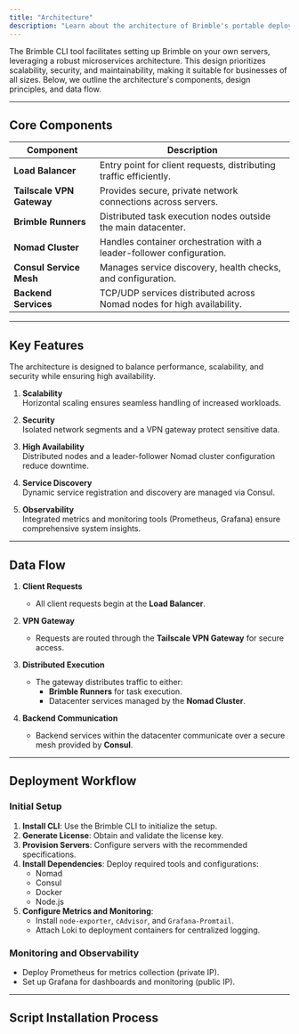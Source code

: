 ```yaml
---
title: "Architecture"
description: "Learn about the architecture of Brimble's portable deployment system."
---
```


The Brimble CLI tool facilitates setting up Brimble on your own servers, leveraging a robust microservices architecture. This design prioritizes scalability, security, and maintainability, making it suitable for businesses of all sizes. Below, we outline the architecture's components, design principles, and data flow.

---

## Core Components

| **Component**            | **Description**                                                                 |
| ------------------------- | ------------------------------------------------------------------------------- |
| **Load Balancer**         | Entry point for client requests, distributing traffic efficiently.              |
| **Tailscale VPN Gateway** | Provides secure, private network connections across servers.                    |
| **Brimble Runners**       | Distributed task execution nodes outside the main datacenter.                   |
| **Nomad Cluster**         | Handles container orchestration with a leader-follower configuration.           |
| **Consul Service Mesh**   | Manages service discovery, health checks, and configuration.                    |
| **Backend Services**      | TCP/UDP services distributed across Nomad nodes for high availability.          |

---

## Key Features

<Callout>
The architecture is designed to balance performance, scalability, and security while ensuring high availability.
</Callout>

1. **Scalability**  
   Horizontal scaling ensures seamless handling of increased workloads.
   
2. **Security**  
   Isolated network segments and a VPN gateway protect sensitive data.
   
3. **High Availability**  
   Distributed nodes and a leader-follower Nomad cluster configuration reduce downtime.

4. **Service Discovery**  
   Dynamic service registration and discovery are managed via Consul.

5. **Observability**  
   Integrated metrics and monitoring tools (Prometheus, Grafana) ensure comprehensive system insights.

---

## Data Flow

1. **Client Requests**
   - All client requests begin at the **Load Balancer**.

2. **VPN Gateway**
   - Requests are routed through the **Tailscale VPN Gateway** for secure access.

3. **Distributed Execution**
   - The gateway distributes traffic to either:
     - **Brimble Runners** for task execution.
     - Datacenter services managed by the **Nomad Cluster**.

4. **Backend Communication**
   - Backend services within the datacenter communicate over a secure mesh provided by **Consul**.

---

## Deployment Workflow

### Initial Setup

1. **Install CLI**: Use the Brimble CLI to initialize the setup.
2. **Generate License**: Obtain and validate the license key.
3. **Provision Servers**: Configure servers with the recommended specifications.
4. **Install Dependencies**: Deploy required tools and configurations:
   - Nomad
   - Consul
   - Docker
   - Node.js
5. **Configure Metrics and Monitoring**:
   - Install `node-exporter`, `cAdvisor`, and `Grafana-Promtail`.
   - Attach Loki to deployment containers for centralized logging.

### Monitoring and Observability

- Deploy Prometheus for metrics collection (private IP).
- Set up Grafana for dashboards and monitoring (public IP).

---

## Script Installation Process

